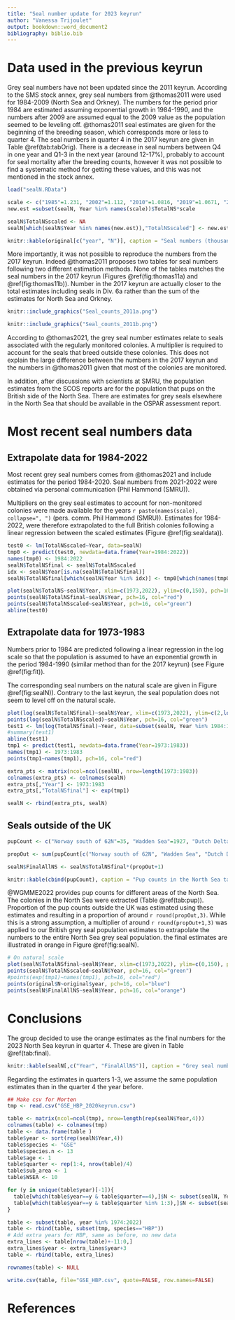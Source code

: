 ```yaml
---
title: "Seal number update for 2023 keyrun"
author: "Vanessa Trijoulet"
output: bookdown::word_document2  
bibliography: biblio.bib
---
```


# Data used in the previous keyrun 

Grey seal numbers have not been updated since the 2011 keyrun. According to the SMS stock annex, grey seal numbers from @thomas2011 were used for 1984-2009 (North Sea and Orkney). The numbers for the period prior 1984 are estimated assuming exponential growth in 1984-1990, and the numbers after 2009 are assumed equal to the 2009 value as the population seemed to be leveling off. 
@thomas2011 seal estimates are given for the beginning of the breeding season, which corresponds more or less to quarter 4.
The seal numbers in quarter 4 in the 2017 keyrun are given in Table \@ref(tab:tabOrig). There is a decrease in seal numbers between Q4 in one year and Q1-3 in the next year (around 12-17\%), probably to account for seal mortality after the breeding counts, however it was not possible to find a systematic method for getting these values, and this was not mentioned in the stock annex.

```r
load("sealN.RData")

scale <- c("1985"=1.231, "2002"=1.112, "2010"=1.0816, "2019"=1.0671, "2022"=1.065)
new.est =subset(sealN, Year %in% names(scale))$TotalNS*scale

sealN$TotalNSscaled <- NA
sealN[which(sealN$Year %in% names(new.est)),"TotalNSscaled"] <- new.est

knitr::kable(original[c("year", "N")], caption = "Seal numbers (thousands) in quarter 4 used in the 2017 keyrun")
```

More importantly, it was not possible to reproduce the numbers from the 2017 keyrun. Indeed @thomas2011 proposes two tables for seal numbers following two different estimation methods. None of the tables matches the seal numbers in the 2017 keyrun (Figures \@ref(fig:thomas11a) and \@ref(fig:thomas11b)). Number in the 2017 keyrun are actually closer to the total estimates including seals in Div. 6a rather than the sum of the estimates for North Sea and Orkney.

```r
knitr::include_graphics("Seal_counts_2011a.png")
```

```r
knitr::include_graphics("Seal_counts_2011b.png")
```

According to @thomas2021, the grey seal number estimates relate to seals associated with the regularly monitored colonies. A multiplier is required to account for the seals that breed outside these colonies. 
This does not explain the large difference between the numbers in the 2017 keyrun and the numbers in @thomas2011 given that most of the colonies are monitored.

In addition, after discussions with scientists at SMRU, the population estimates from the SCOS reports are for the population that pups on the British side of the North Sea. There are estimates for grey seals elsewhere in the North Sea that should be available in the OSPAR assessment report.

\clearpage

# Most recent seal numbers data

## Extrapolate data for 1984-2022

Most recent grey seal numbers comes from @thomas2021 and include estimates for the period 1984-2020. Seal numbers from 2021-2022 were obtained via personal communication (Phil Hammond (SMRU)).

Multipliers on the grey seal estimates to account for non-monitored colonies were made available for the years `r paste(names(scale), collapse=", ")` (pers. comm. Phil Hammond (SMRU)).
Estimates for 1984-2022, were therefore extrapolated to the full British colonies following a linear regression between the scaled estimates (Figure \@ref(fig:sealdata)). 

```r
test0 <- lm(TotalNSscaled~Year, data=sealN)
tmp0 <- predict(test0, newdata=data.frame(Year=1984:2022))
names(tmp0) <- 1984:2022
sealN$TotalNSfinal <- sealN$TotalNSscaled
idx <- sealN$Year[is.na(sealN$TotalNSfinal)]
sealN$TotalNSfinal[which(sealN$Year %in% idx)] <- tmp0[which(names(tmp0) %in% idx)]

plot(sealN$TotalNS~sealN$Year, xlim=c(1973,2022), ylim=c(0,150), pch=16, xlab="", ylab="Seal numbers (thousands)")
points(sealN$TotalNSfinal~sealN$Year, pch=16, col="red")
points(sealN$TotalNSscaled~sealN$Year, pch=16, col="green")
abline(test0)
```


## Extrapolate data for 1973-1983

Numbers prior to 1984 are predicted following a linear regression in the log scale so that the population is assumed to have an exponential growth in the period 1984-1990 (similar method than for the 2017 keyrun) (see Figure \@ref(fig:fit)). 

The corresponding seal numbers on the natural scale are given in Figure \@ref(fig:sealN)). Contrary to the last keyrun, the seal population does not seem to level off on the natural scale.

```r

plot(log(sealN$TotalNSfinal)~sealN$Year, xlim=c(1973,2022), ylim=c(2,log(150)), pch=16, xlab="", ylab="log(seal numbers)")
points(log(sealN$TotalNSscaled)~sealN$Year, pch=16, col="green")
test1 <- lm(log(TotalNSfinal)~Year, data=subset(sealN, Year %in% 1984:1990))
#summary(test1)
abline(test1)
tmp1 <- predict(test1, newdata=data.frame(Year=1973:1983))
names(tmp1) <- 1973:1983
points(tmp1~names(tmp1), pch=16, col="red")

extra_pts <- matrix(ncol=ncol(sealN), nrow=length(1973:1983))
colnames(extra_pts) <- colnames(sealN)
extra_pts[,"Year"] <- 1973:1983
extra_pts[,"TotalNSfinal"] <- exp(tmp1)

sealN <- rbind(extra_pts, sealN)
```




## Seals outside of the UK

```r
pupCount <- c("Norway south of 62N"=35, "Wadden Sea"=1927, "Dutch Delta Area"=23, "Scottish North Sea"=32213, "English North Sea"=10725)

propOut <- sum(pupCount[c("Norway south of 62N", "Wadden Sea", "Dutch Delta Area")])/sum(pupCount)

sealN$FinalAllNS <- sealN$TotalNSfinal*(propOut+1)

knitr::kable(cbind(pupCount), caption = "Pup counts in the North Sea taken from ICES 2022.")
```

@WGMME2022 provides pup counts for different areas of the North Sea. The colonies in the North Sea were extracted (Table \@ref(tab:pup)). Proportion of the pup counts outside the UK was estimated using these estimates and resulting in a proportion of around `r round(propOut,3)`. While this is a strong assumption, a multiplier of around `r round(propOut+1,3)` was applied to our British grey seal population estimates to extrapolate the numbers to the entire North Sea grey seal population. the final estimates are illustrated in orange in Figure \@ref(fig:sealN).


```r

# On natural scale
plot(sealN$TotalNSfinal~sealN$Year, xlim=c(1973,2022), ylim=c(0,150), pch=16, xlab="", ylab="Seal numbers (thousands)")
points(sealN$TotalNSscaled~sealN$Year, pch=16, col="green")
#points(exp(tmp1)~names(tmp1), pch=16, col="red")
points(original$N~original$year, pch=16, col="blue")
points(sealN$FinalAllNS~sealN$Year, pch=16, col="orange")
```

\clearpage

# Conclusions

The group decided to use the orange estimates as the final numbers for the 2023 North Sea keyrun in quarter 4. These are given in Table \@ref(tab:final).

```r

knitr::kable(sealN[,c("Year", "FinalAllNS")], caption = "Grey seal numbers (thousands) use for the 2023 North Sea keyrun.", digits = 3)
```

Regarding the estimates in quarters 1-3, we assume the same population estimates than in the quarter 4 the year before.

```r
## Make csv for Morten
tmp <- read.csv("GSE_HBP_2020keyrun.csv")

table <- matrix(ncol=ncol(tmp), nrow=length(rep(sealN$Year,4)))
colnames(table) <- colnames(tmp)
table <- data.frame(table )
table$year <- sort(rep(sealN$Year,4))
table$species <- "GSE"
table$species.n <- 13
table$age <- 1
table$quarter <- rep(1:4, nrow(table)/4)
table$sub_area <- 1
table$WSEA <- 10

for (y in unique(table$year)[-1]){
  table[which(table$year==y & table$quarter==4),]$N <- subset(sealN, Year==y)$FinalAllNS
  table[which(table$year==y & table$quarter %in% 1:3),]$N <- subset(sealN, Year==y-1)$FinalAllNS
}

table <- subset(table, year %in% 1974:2022)
table <- rbind(table, subset(tmp, species=="HBP"))
# Add extra years for HBP, same as before, no new data
extra_lines <- table[nrow(table)+-11:0,]
extra_lines$year <- extra_lines$year+3
table <- rbind(table, extra_lines)

rownames(table) <- NULL

write.csv(table, file="GSE_HBP.csv", quote=FALSE, row.names=FALSE)

```

\clearpage

# References